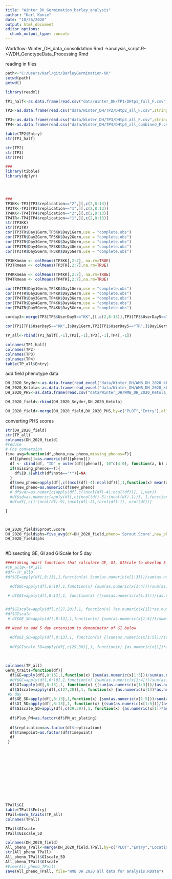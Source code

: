 ```yaml
---
title: "Winter_DH_Germination_barley_analysis"
author: "Karl Kunze"
date: "10/26/2020"
output: html_document
editor_options: 
  chunk_output_type: console
---
```

Workflow:
Winter_DH_data_consolidation.Rmd ->analysis_script.R->WDH_GenotypeData_Processing.Rmd

reading in files
```r
path<-"C:/Users/Karl/git/BarleyGermination-KK"
setwd(path)
getwd()

library(readxl)

TP1_half<-as.data.frame(read.csv("data/Winter_DH/TP1/DHtp1_full_F.csv",stringsAsFactors = FALSE))

TP2<-as.data.frame(read.csv("data/Winter_DH/TP2/DHtp2_all_F.csv",stringsAsFactors = FALSE))

TP3<-as.data.frame(read.csv("data/Winter_DH/TP3/DHtp3_all_F.csv",stringsAsFactors = FALSE))
TP4<-as.data.frame(read.csv("data/Winter_DH/TP4/DHtp4_all_combined_F.csv",stringsAsFactors = FALSE))

table(TP2$Entry)
str(TP1_half)

str(TP2)
str(TP3)
str(TP4)

###
library(tibble)
library(dplyr)




###
TP3KK<-TP3[TP3$replication=="2",][,c(2,8:13)]
TP3TR<-TP3[TP3$replication=="1",][,c(2,8:13)]
TP4KK<-TP4[TP4$replication=="2",][,c(2,8:13)]
TP4TR<-TP4[TP4$replication=="1",][,c(2,8:13)]
str(TP3KK)
str(TP3TR)
cor(TP3TR$Day1Germ,TP3KK$Day1Germ,use = "complete.obs")
cor(TP3TR$Day2Germ,TP3KK$Day2Germ,use = "complete.obs")
cor(TP3TR$Day3Germ,TP3KK$Day3Germ,use = "complete.obs")
cor(TP3TR$Day4Germ,TP3KK$Day4Germ,use = "complete.obs")
cor(TP3TR$Day5Germ,TP3KK$Day5Germ,use = "complete.obs")

TP3KKmean <- colMeans(TP3KK[,2:7], na.rm=TRUE)
TP3TRmean <- colMeans(TP3TR[,2:7],na.rm=TRUE)

TP4KKmean <- colMeans(TP4KK[,2:7], na.rm=TRUE)
TP4TRmean <- colMeans(TP4TR[,2:7],na.rm=TRUE)

cor(TP4TR$Day1Germ,TP4KK$Day1Germ,use = "complete.obs")
cor(TP4TR$Day2Germ,TP4KK$Day2Germ,use = "complete.obs")
cor(TP4TR$Day3Germ,TP4KK$Day3Germ,use = "complete.obs")
cor(TP4TR$Day4Germ,TP4KK$Day4Germ,use = "complete.obs")
cor(TP4TR$Day5Germ,TP4KK$Day5Germ,use = "complete.obs")

corday3<-merge(TP3[TP3$UserDay5=="KK",][,c(2,8:13)],TP3[TP3$UserDay5=="TR",][,c(2,8:13)],by="Entry")

cor(TP1[TP1$UserDay5=="KK",]$Day1Germ,TP2[TP1$UserDay5=="TR",]$Day1Germ,na.rm=TRUE)

TP_all<-rbind(TP1_half[,-1],TP2[,-1],TP3[,-1],TP4[,-1])

colnames(TP1_half)
colnames(TP2)
colnames(TP3)
colnames(TP4)
table(TP_all$Entry)
```
add field phenotype data
```r
DH_2020_Snyder<-as.data.frame(read_excel("data/Winter_DH/WMB_DH_2020_kkGit.xlsx",sheet = "Snyder"))
DH_2020_Ketola<-as.data.frame(read_excel("data/Winter_DH/WMB_DH_2020_kkGit.xlsx",sheet = "Ketola"))
DH_2020_PHS<-as.data.frame(read.csv("data/Winter_DH/WMB_DH_2020_Ketola_PHS.csv",stringsAsFactors = TRUE))

DH_2020_field<-rbind(DH_2020_Snyder,DH_2020_Ketola)

DH_2020_field<-merge(DH_2020_field,DH_2020_PHS,by=c("PLOT","Entry"),all = TRUE)

```
converting PHS scores
```r
str(DH_2020_field)
str(TP_all)
colnames(DH_2020_field)
#reduce 
# Phs conversion
five_avg=function(df,pheno,new_pheno,missing_phenos=F){
  df[[pheno]]=as.numeric(df[[pheno]])
  df <- cbind(df, "ID" = outer(df[[pheno]], 10^c(4:0), function(a, b) a %/% b %% 10))
  if(missing_phenos==T){
    df$ID.1[which(df$note=="*")]=NA
  }
  df$new_pheno=apply(df[,c((ncol(df)-4):ncol(df))],1,function(x) mean(x, na.rm=T))
  df$new_pheno=as.numeric(df$new_pheno)
  # df$var=as.numeric(apply(df[,c((ncol(df)-4):ncol(df))], 1,var))
  #df$sd=as.numeric(apply(df[,c((ncol(df)-5):(ncol(df)-1))], 1,function(x) sd(x, na.rm=T)))
  #df=df[,c(1:(ncol(df)-9),(ncol(df)-2),(ncol(df)-1), ncol(df))]

}



DH_2020_field$Sprout.Score
DH_2020_field$phs=five_avg(df=DH_2020_field,pheno='Sprout.Score',new_pheno='phs')
DH_2020_field$phs
  

```

#Dissecting GE, GI and GIScale for 5 day
```r
####taking apart functions that calculate GE, GI, GIScale to develop 5 day(5D) caluclatios
#TP_all0<-TP_all
#df<-TP_all0
#df$GE=apply(df[,8:13],1,function(x) {sum(as.numeric(x[1:3]))/sum(as.numeric(x[1:6]))})  #does not count dead kernels in total count

  #df$GC=apply(df[,6:10],1,function(x) {sum(as.numeric(x[1:4]))/sum(as.numeric(x[1:5]))}) #does count dead kernels

 # df$GI=apply(df[,8:13],1, function(x) {(sum(as.numeric(x[1:3]))/(as.numeric(x[1])+2*as.numeric(x[2])+ 3*as.numeric(x[3])))*10})


#df$GIscale=apply(df[,c(27,28)],1, function(x) {as.numeric(x[1])*as.numeric(x[2])}) #GI*GE
#df$GIscale
 # df$GE_5D=apply(df[,8:13],1,function(x) {sum(as.numeric(x[1:5]))/sum(as.numeric(x[1:6]))})

## Need to add 5 day extension to denominator of GI below

  #df$GI_5D=apply(df[,8:13],1, function(x) {(sum(as.numeric(x[1:5]))/(as.numeric(x[1])+2*as.numeric(x[2])+ 3*as.numeric(x[3])+4*as.numeric(x[4])+5*as.numeric(x[5])))*10})
 
  #df$GIscale_5D=apply(df[,c(29,30)],1, function(x) {as.numeric(x[1])*as.numeric(x[2])}) #GI*GE
  
  


```


```r
colnames(TP_all)
Germ_traits=function(df){
  df$GE=apply(df[,8:13],1,function(x) {sum(as.numeric(x[1:3]))/sum(as.numeric(x[1:6]))})  #does not count dead kernels in total count
  #df$GC=apply(df[,6:10],1,function(x) {sum(as.numeric(x[1:4]))/sum(as.numeric(x[1:5]))}) #does count dead kernels
  df$GI=apply(df[,8:13],1, function(x) {(sum(as.numeric(x[1:3]))/(as.numeric(x[1])+2*as.numeric(x[2])+ 3*as.numeric(x[3])))*10})
  df$GIscale=apply(df[,c(27,28)],1, function(x) {as.numeric(x[1])*as.numeric(x[2])}) #GI*GE
 #5 day 
  df$GE_5D=apply(df[,8:13],1,function(x) {sum(as.numeric(x[1:5]))/sum(as.numeric(x[1:6]))})
  df$GI_5D=apply(df[,8:13],1, function(x) {(sum(as.numeric(x[1:5]))/(as.numeric(x[1])+2*as.numeric(x[2])+ 3*as.numeric(x[3])+4*as.numeric(x[4])  + 5*as.numeric(x[5]) ))*10})
  df$GIscale_5D=apply(df[,c(29,30)],1, function(x) {as.numeric(x[1])*as.numeric(x[2])}) #GI*GE
  
  df$Plus_PM=as.factor(df$PM_at_plating)
 
  df$replication=as.factor(df$replication)
  df$Timepoint=as.factor(df$Timepoint)
  df
 } 













TPall$GI
table(TPall$Entry)
TPall=Germ_traits(TP_all)
colnames(TPall)

TPall$GIscale
TPall$GIscale_5D

colnames(DH_2020_field)
All_pheno_TPall<-merge(DH_2020_field,TPall,by=c("PLOT","Entry","Location"),all = TRUE)
str(All_pheno_TPall)
All_pheno_TPall$GIscale_5D
All_pheno_TPall$GIscale
#View(All_pheno_TPall)
save(All_pheno_TPall, file="WMB DH 2020 all data for analysis.RData")

```

